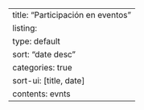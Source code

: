 ---
title: "Participación en eventos"
listing: 
 type: default
 sort: "date desc"
 categories: true
 sort-ui: [title, date]
 contents: evnts
---
